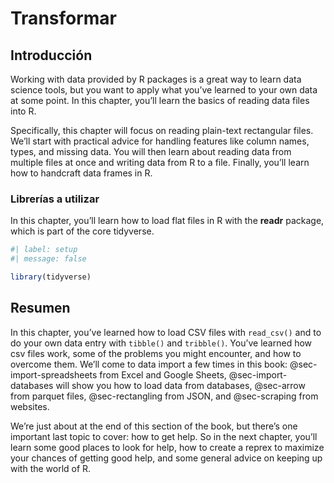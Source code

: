 # Transformar {#sec-data-import}

## Introducción

Working with data provided by R packages is a great way to learn data science tools, but you want to apply what you've learned to your own data at some point. In this chapter, you'll learn the basics of reading data files into R.

Specifically, this chapter will focus on reading plain-text rectangular files. We'll start with practical advice for handling features like column names, types, and missing data. You will then learn about reading data from multiple files at once and writing data from R to a file. Finally, you'll learn how to handcraft data frames in R.

### Librerías a utilizar

In this chapter, you'll learn how to load flat files in R with the **readr** package, which is part of the core tidyverse.

```r
#| label: setup
#| message: false

library(tidyverse)
```

## Resumen

In this chapter, you've learned how to load CSV files with `read_csv()` and to do your own data entry with `tibble()` and `tribble()`. You've learned how csv files work, some of the problems you might encounter, and how to overcome them. We'll come to data import a few times in this book: @sec-import-spreadsheets from Excel and Google Sheets, @sec-import-databases will show you how to load data from databases, @sec-arrow from parquet files, @sec-rectangling from JSON, and @sec-scraping from websites.

We're just about at the end of this section of the book, but there's one important last topic to cover: how to get help. So in the next chapter, you'll learn some good places to look for help, how to create a reprex to maximize your chances of getting good help, and some general advice on keeping up with the world of R.
